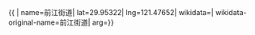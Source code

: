 {{ {{{1|PRC admin/showdata}}}|
name=前江街道|
lat=29.95322|
lng=121.47652|
wikidata=|
wikidata-original-name=前江街道|
arg={{{arg|}}}}}